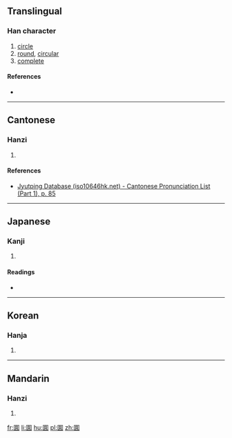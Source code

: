 {{also|圓}}
==Translingual==

===Han character===
{{Han char|rn=31|rad=囗|as=09|sn=12|four=|canj=田戈月金 (WIBC)|ids=⿴[[囗]]⿱[[厶]][[貝]]}}

# [[circle]]
# [[round]], [[circular]]
# [[complete]]

====References====
* {{Han ref|kx=0220.051|dkj=04813|hdz=10723.010|uh=570E|ud=22286}}

----

==Cantonese==

===Hanzi===
{{yue-hanzi|jyut=[[jyun4]]|y=yun4}}

# {{defn|lang=yue|sort=囗09}}

====References====
* [http://www.iso10646hk.net/jp/document/download.jsp Jyutping Database (iso10646hk.net) - Cantonese Pronunciation List (Part 1), p. 85]

----

==Japanese==

===Kanji===
{{ja-kanji|grade=|rs=囗09}}

# {{defn|lang=ja|sort=囗09}}

====Readings====
* {{ja-readings|on=[[えん]] (en)|kun=[[まるい]] (marui)}}

----

==Korean==

===Hanja===
{{ko-hanja|hangeul=원|rv=won|mr=wŏn}}

# {{defn|lang=ko|sort=囗09}}

----

==Mandarin==

===Hanzi===
{{cmn-hanzi|pin=[[yuán]] ([[yuan2]])|wg=yüan<sup>2</sup>}}

# {{defn|lang=cmn|sort=囗09}}

[[fr:圎]]
[[li:圎]]
[[hu:圎]]
[[pl:圎]]
[[zh:圎]]